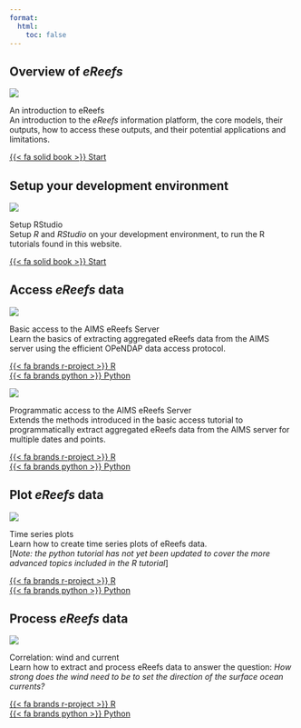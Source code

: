 ---
format:
  html:
    toc: false
---


## Overview of *eReefs*

<!-- Introduction to eReefs -->
::::{.hp-tutorial}
:::{.hp-thumbnail}
![](images/tutorial-thumbnails/intro_icon.gif)
:::
:::{.hp-text}
[An introduction to eReefs]{.hp-title}<br>
An introduction to the *eReefs* information platform, the core models, their outputs, how to access these
outputs, and their potential applications and limitations.
:::
:::{.hp-links}
[{{< fa solid book >}} Start](tutorials/general/intro_to_ereefs.qmd)
:::
::::

## Setup your development environment

<!-- Setup RStudio -->
::::{.hp-tutorial}
:::{.hp-thumbnail}
![](images/tutorial-thumbnails/TN_download_icon.png)
:::
:::{.hp-text}
[Setup RStudio]{.hp-title}<br>
Setup *R* and *RStudio* on your development environment, to run the R tutorials found in this website.
:::
:::{.hp-links}
[{{< fa solid book >}} Start](tutorials/r/follow-along/r_and_rstudio_setup.qmd)
:::
::::

## Access *eReefs* data

<!-- Basic Server Access -->
::::{.hp-tutorial}
:::{.hp-thumbnail}
![](images/tutorial-thumbnails/TN_basic_server_access.png)
:::
:::{.hp-text}
[Basic access to the AIMS eReefs Server]{.hp-title}<br>
Learn the basics of extracting aggregated eReefs data from the AIMS server using the efficient OPeNDAP data
access protocol.
:::
:::{.hp-links}
[{{< fa brands r-project >}} R](tutorials/r/access-ereefs-data-server/basic-server-access/basic_server_access_r.qmd)<br>
[{{< fa brands python >}} Python](tutorials/python/access-ereefs-data-server/basic-server-access/basic_server_access_python.qmd)
:::
::::


<!-- Programmatic Server Access -->
::::{.hp-tutorial}
:::{.hp-thumbnail}
![](images/tutorial-thumbnails/TN_programmatic_server_access.png)
:::
:::{.hp-text}
[Programmatic access to the AIMS eReefs Server]{.hp-title}<br>
Extends the methods introduced in the basic access tutorial to programmatically extract aggregated eReefs
data from the AIMS server for multiple dates and points.
:::
:::{.hp-links}
[{{< fa brands r-project >}} R](tutorials/r/access-ereefs-data-server/programmatic-server-access/programmatic_server_access_r.qmd)<br>
[{{< fa brands python >}} Python](tutorials/python/access-ereefs-data-server/programmatic-server-access/programmatic_server_access_python.qmd)
:::
::::




## Plot *eReefs* data

<!-- Time series plot -->
::::{.hp-tutorial}
:::{.hp-thumbnail}
![](images/tutorial-thumbnails/TN_time_series_plots.png)
:::
:::{.hp-text}
[Time series plots]{.hp-title}<br>
Learn how to create time series plots of eReefs data.<br>
[*Note: the python tutorial has not yet been updated to cover the more advanced topics included in the R tutorial*]
:::
:::{.hp-links}
[{{< fa brands r-project >}} R](tutorials/r/plot-ereefs-data/time-series-plot/time_series_plot_r.qmd)<br>
[{{< fa brands python >}} Python](tutorials/python/plot-ereefs-data/time-series-plot/time_series_plot_python.qmd)
:::
::::



## Process *eReefs* data

<!-- Correlation wind and current -->
::::{.hp-tutorial}
:::{.hp-thumbnail}
![](images/tutorial-thumbnails/TN_correlation_wind_current.png)
:::
:::{.hp-text}
[Correlation: wind and current]{.hp-title}<br>
Learn how to extract and process eReefs data to answer the question: *How strong does the wind need to be to
set the direction of the surface ocean currents?*
:::
:::{.hp-links}
[{{< fa brands r-project >}} R](tutorials/r/process-ereefs-data/correlation/correlation_wind_and_current_r.qmd)<br>
[{{< fa brands python >}} Python](tutorials/python/process-ereefs-data/correlation/correlation_wind_and_current_python.qmd)
:::
::::
